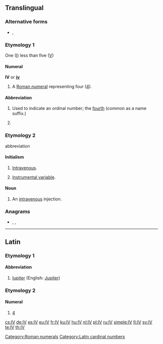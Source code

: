 {{see also|-iv}}
==Translingual==

===Alternative forms===
* {{l|mul|iv}}, {{l|mul|IIII}}

===Etymology 1===
One ([[I]]) less than five ([[V]])

====Numeral====
'''IV''' or '''[[iv]]'''

# A [[Roman numeral]] representing four ([[four|4]]).

====Abbreviation====
{{rfc-header|Abbreviation}}
{{head|en|abbreviation}}

# Used to indicate an ordinal number; the [[fourth]] (common as a name suffix.)
# {{lb|en|inorganic chemistry}} {{non-gloss definition|Specifying an oxidation state of 4}}

===Etymology 2===
abbreviation

====Initialism====
{{rfc-header|Initialism}}
{{head|en|initialism}}

# {{label|en|medicine}} [[intravenous|Intravenous]].
# {{label|en|statistics}} [[instrumental variable|Instrumental variable]].

====Noun====
{{en-noun}}

# {{label|en|medicine}} An [[intravenous]] injection.

===Anagrams===
* {{l|en|V.I.}}, {{l|en|Vi}}, {{l|en|vi}}

[[Category:Roman numerals]]

----

==Latin==

===Etymology 1===

====Abbreviation====
{{rfc-header|Abbreviation}}
{{head|la|abbreviation}}

# [[Iupiter]] (English: [[Jupiter]])

===Etymology 2===

====Numeral====
{{head|la|numeral}}

# [[4]]
[[Category:Latin cardinal numbers]]

[[cs:IV]]
[[de:IV]]
[[es:IV]]
[[eu:IV]]
[[fr:IV]]
[[ku:IV]]
[[hu:IV]]
[[nl:IV]]
[[pl:IV]]
[[ru:IV]]
[[simple:IV]]
[[fi:IV]]
[[sv:IV]]
[[te:IV]]
[[th:IV]]